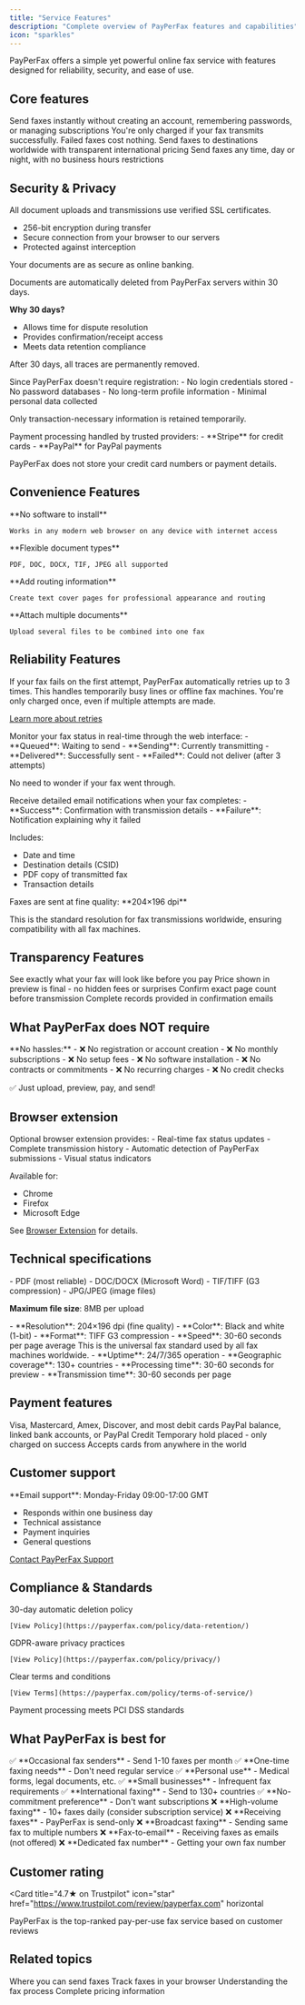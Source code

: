 ```yaml
---
title: "Service Features"
description: "Complete overview of PayPerFax features and capabilities"
icon: "sparkles"
---
```


PayPerFax offers a simple yet powerful online fax service with features designed for reliability, security, and ease of use.

## Core features

<CardGroup cols={2}>
  <Card title="No Registration Required" icon="user-slash" color="#2563EB">
    Send faxes instantly without creating an account, remembering passwords, or managing subscriptions
  </Card>
  <Card title="Pay Only on Success" icon="shield-check" color="#16A34A">
    You're only charged if your fax transmits successfully. Failed faxes cost nothing.
  </Card>
  <Card title="130+ Countries" icon="globe" color="#7C3AED">
    Send faxes to destinations worldwide with transparent international pricing
  </Card>
  <Card title="24/7 Availability" icon="clock" color="#F59E0B">
    Send faxes any time, day or night, with no business hours restrictions
  </Card>
</CardGroup>

## Security & Privacy

<Accordion title="SSL Encrypted Transmission" icon="lock">
All document uploads and transmissions use verified SSL certificates.

- 256-bit encryption during transfer
- Secure connection from your browser to our servers
- Protected against interception

Your documents are as secure as online banking.
</Accordion>

<Accordion title="Automatic Document Deletion" icon="trash">
Documents are automatically deleted from PayPerFax servers within 30 days.

**Why 30 days?**
- Allows time for dispute resolution
- Provides confirmation/receipt access
- Meets data retention compliance

After 30 days, all traces are permanently removed.
</Accordion>

<Accordion title="No Account Data Collection" icon="eye-slash">
Since PayPerFax doesn't require registration:
- No login credentials stored
- No password databases
- No long-term profile information
- Minimal personal data collected

Only transaction-necessary information is retained temporarily.
</Accordion>

<Accordion title="Payment Security" icon="credit-card">
Payment processing handled by trusted providers:
- **Stripe** for credit cards
- **PayPal** for PayPal payments

PayPerFax does not store your credit card numbers or payment details.
</Accordion>

## Convenience Features

<CardGroup cols={2}>
  <Card title="Web-Based" icon="browser">
    **No software to install**

    Works in any modern web browser on any device with internet access
  </Card>
  <Card title="Multiple File Formats" icon="file">
    **Flexible document types**

    PDF, DOC, DOCX, TIF, JPEG all supported
  </Card>
  <Card title="Optional Cover Pages" icon="file-lines">
    **Add routing information**

    Create text cover pages for professional appearance and routing
  </Card>
  <Card title="Multi-File Support" icon="copy">
    **Attach multiple documents**

    Upload several files to be combined into one fax
  </Card>
</CardGroup>

## Reliability Features

<Accordion title="Automatic Retry System" icon="rotate">
If your fax fails on the first attempt, PayPerFax automatically retries up to 3 times. This handles temporarily busy lines or offline fax machines.

<Info>
You're only charged once, even if multiple attempts are made.
</Info>

[Learn more about retries](/troubleshooting/resending-faxes)
</Accordion>

<Accordion title="Real-Time Tracking" icon="chart-line">
Monitor your fax status in real-time through the web interface:
- **Queued**: Waiting to send
- **Sending**: Currently transmitting
- **Delivered**: Successfully sent
- **Failed**: Could not deliver (after 3 attempts)

No need to wonder if your fax went through.
</Accordion>

<Accordion title="Email Confirmations" icon="envelope">
Receive detailed email notifications when your fax completes:
- **Success**: Confirmation with transmission details
- **Failure**: Notification explaining why it failed

Includes:
- Date and time
- Destination details (CSID)
- PDF copy of transmitted fax
- Transaction details
</Accordion>

<Accordion title="Fine Quality Transmission" icon="image">
Faxes are sent at fine quality: **204×196 dpi**

This is the standard resolution for fax transmissions worldwide, ensuring compatibility with all fax machines.
</Accordion>

## Transparency Features

<CardGroup cols={2}>
  <Card title="Preview Before Sending" icon="eye">
    See exactly what your fax will look like before you pay
  </Card>
  <Card title="Guaranteed Pricing" icon="dollar-sign">
    Price shown in preview is final - no hidden fees or surprises
  </Card>
  <Card title="Page Count Verification" icon="hashtag">
    Confirm exact page count before transmission
  </Card>
  <Card title="Full Transaction Details" icon="receipt">
    Complete records provided in confirmation emails
  </Card>
</CardGroup>

## What PayPerFax does NOT require

<Warning>
**No hassles:**
- ❌ No registration or account creation
- ❌ No monthly subscriptions
- ❌ No setup fees
- ❌ No software installation
- ❌ No contracts or commitments
- ❌ No recurring charges
- ❌ No credit checks

✅ Just upload, preview, pay, and send!
</Warning>

## Browser extension

<Accordion title="PayPerFax Tracker Extension" icon="puzzle-piece">
Optional browser extension provides:
- Real-time fax status updates
- Complete transmission history
- Automatic detection of PayPerFax submissions
- Visual status indicators

Available for:
- Chrome
- Firefox
- Microsoft Edge

See [Browser Extension](/features/browser-extension) for details.
</Accordion>

## Technical specifications

<Accordion title="Supported file formats" icon="file">
- PDF (most reliable)
- DOC/DOCX (Microsoft Word)
- TIF/TIFF (G3 compression)
- JPG/JPEG (image files)

**Maximum file size**: 8MB per upload
</Accordion>

<Accordion title="Transmission quality" icon="signal">
- **Resolution**: 204×196 dpi (fine quality)
- **Color**: Black and white (1-bit)
- **Format**: TIFF G3 compression
- **Speed**: 30-60 seconds per page average

<Info>
This is the universal fax standard used by all fax machines worldwide.
</Info>
</Accordion>

<Accordion title="Service availability" icon="server">
- **Uptime**: 24/7/365 operation
- **Geographic coverage**: 130+ countries
- **Processing time**: 30-60 seconds for preview
- **Transmission time**: 30-60 seconds per page
</Accordion>

## Payment features

<CardGroup cols={2}>
  <Card title="Credit Cards" icon="credit-card">
    Visa, Mastercard, Amex, Discover, and most debit cards
  </Card>
  <Card title="PayPal" icon="paypal">
    PayPal balance, linked bank accounts, or PayPal Credit
  </Card>
  <Card title="Authorization Holds" icon="shield">
    Temporary hold placed - only charged on success
  </Card>
  <Card title="International Cards" icon="globe">
    Accepts cards from anywhere in the world
  </Card>
</CardGroup>

## Customer support

<Accordion title="Support availability" icon="headset">
**Email support**: Monday-Friday 09:00-17:00 GMT

- Responds within one business day
- Technical assistance
- Payment inquiries
- General questions

[Contact PayPerFax Support](https://payperfax.com/contact-us/)
</Accordion>

## Compliance & Standards

<CardGroup cols={2}>
  <Card title="Data Retention" icon="database">
    30-day automatic deletion policy

    [View Policy](https://payperfax.com/policy/data-retention/)
  </Card>
  <Card title="Privacy" icon="user-lock">
    GDPR-aware privacy practices

    [View Policy](https://payperfax.com/policy/privacy/)
  </Card>
  <Card title="Terms of Service" icon="file-contract">
    Clear terms and conditions

    [View Terms](https://payperfax.com/policy/terms-of-service/)
  </Card>
  <Card title="PCI Compliant" icon="shield-check">
    Payment processing meets PCI DSS standards
  </Card>
</CardGroup>

## What PayPerFax is best for

<Accordion title="Ideal use cases" icon="thumbs-up">
✅ **Occasional fax senders** - Send 1-10 faxes per month
✅ **One-time faxing needs** - Don't need regular service
✅ **Personal use** - Medical forms, legal documents, etc.
✅ **Small businesses** - Infrequent fax requirements
✅ **International faxing** - Send to 130+ countries
✅ **No-commitment preference** - Don't want subscriptions
</Accordion>

<Accordion title="Not ideal for" icon="thumbs-down">
❌ **High-volume faxing** - 10+ faxes daily (consider subscription service)
❌ **Receiving faxes** - PayPerFax is send-only
❌ **Broadcast faxing** - Sending same fax to multiple numbers
❌ **Fax-to-email** - Receiving faxes as emails (not offered)
❌ **Dedicated fax number** - Getting your own fax number
</Accordion>

## Customer rating

<Card
  title="4.7★ on Trustpilot"
  icon="star"
  href="https://www.trustpilot.com/review/payperfax.com"
  horizontal
>
  PayPerFax is the top-ranked pay-per-use fax service based on customer reviews
</Card>

## Related topics

<CardGroup cols={2}>
  <Card
    title="Country Coverage"
    icon="globe"
    href="/features/country-coverage"
  >
    Where you can send faxes
  </Card>
  <Card
    title="Browser Extension"
    icon="puzzle-piece"
    href="/features/browser-extension"
  >
    Track faxes in your browser
  </Card>
  <Card
    title="How It Works"
    icon="circle-info"
    href="/getting-started/how-it-works"
  >
    Understanding the fax process
  </Card>
  <Card
    title="Pricing"
    icon="dollar-sign"
    href="/pricing/pricing-structure"
  >
    Complete pricing information
  </Card>
</CardGroup>
